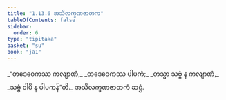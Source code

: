 ```yaml
---
title: "1.13.6 အသိလက္ခဏဇာတက"
tableOfContents: false
sidebar:
  order: 6
type: "tipitaka"
basket: "su"
book: "ja1"
---
```



<DynamicBreadcrumb />

<Division number="126" book="ja1" e="ch" v="22" p="29">

<Paragraph number="279" type="verses" book="ja1">
_“တဒေဝေကဿ ကလျာဏံ,_  
_တဒေဝေကဿ ပါပကံ;_  
_တသ္မာ သဗ္ဗံ န ကလျာဏံ,_  
_သဗ္ဗံ ဝါပိ န ပါပကန်”တိ._  


</Paragraph>
</Division>

<Paragraph number="280" type="center" book="ja1">
အသိလက္ခဏဇာတကံ ဆဋ္ဌံ.
</Paragraph>